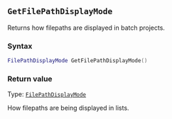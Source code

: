 ::: {.minipage data-latex="{\textwidth}"}
## `GetFilePathDisplayMode`

Returns how filepaths\index{file paths!display in batch projects} are displayed in batch projects.

### Syntax {-}

``` .lua
FilePathDisplayMode GetFilePathDisplayMode()
```

### Return value {-}

Type: [`FilePathDisplayMode`](#filepathdisplaymode)

How filepaths are being displayed in lists.
:::
